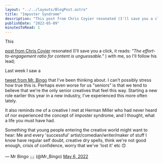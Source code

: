 ```yaml
---
layout: "../../layouts/BlogPost.astro"
title: "Imposter Syndrome"
description: "This post from Chris Coyier resonated (I'll save you a click, it reads: \"The effort-to-engagement ratio for content is unguessable.\") with me, so I'll follow his lead;\n\n\nLast week I saw a tweet from Mr. Bingo that I've been thinking about. I can't possibly stress how true this is. Perhaps even worse for us \"seniors\" is that we tend to believe that we're the only senior creatives that feel this way. Starting a new role earlier this year in a new industry, I've experienced this more often lately.\n"
publishDate: "2022-05-09"
minutesToRead: 1
---
```


<p>This </p>
<a href="https://chriscoyier.net/2022/04/26/coyiers-law/?ref="antonsten".com">post from Chris Coyier</a>
 resonated (I'll save you a click, it reads: 
<em>"The effort-to-engagement ratio for content is unguessable."</e>
</em>
 ) with me, so I'll follow his lead;</p>
<p>Last week I saw a </p>
<a href="https://twitter.com/Mr_Bingo/status/1522486762156740608?ref="antonsten".com">tweet from Mr. Bingo</a>
 that I've been thinking about. I can't possibly stress how true this is. Perhaps even worse for us "seniors" is that we tend to believe that we're the only senior creatives that feel this way. Starting a new role earlier this year in a new industry, I've experienced this more often lately.</p>
<p>It also reminds me of a creative I met at Herman Miller who had never heard of nor experienced the concept of imposter syndrome, and I thought, what a life you must have had.</p>
<div class="blockquote">
</div>
<div>
<p lang="en" dir="ltr">Something that young people entering the creative world might want to hear: Me and every 'successful' artist/comedian/writer/maker of stuff I know have regular self doubt, creative dry spells, think we're not good enough, crisis of confidence, worry that we've 'lost it' etc 🙃</p>
 — Mr Bingo 𓄚 (@Mr_Bingo) 
<a href="https://twitter.com/Mr_Bingo/status/1522486762156740608?ref_src="twsrc"%5Etfw&ref="antonsten".com">May 6, 2022 </a>
</div>
